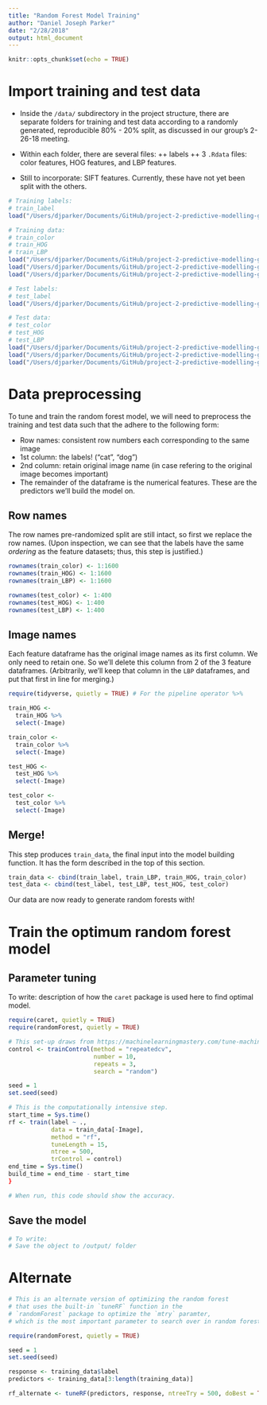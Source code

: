 ```yaml
---
title: "Random Forest Model Training"
author: "Daniel Joseph Parker"
date: "2/28/2018"
output: html_document
---
```


```r
knitr::opts_chunk$set(echo = TRUE)
```

# Import training and test data

+ Inside the `/data/` subdirectory in the project structure, there are separate folders for training and test data according to a randomly generated, reproducible 80% - 20% split, as discussed in our group's 2-26-18 meeting.

+ Within each folder, there are several files:
++ labels
++ 3 `.Rdata` files: color features, HOG features, and LBP features.

+ Still to incorporate: SIFT features. Currently, these have not yet been split with the others.

```r
# Training labels:
# train_label
load("/Users/djparker/Documents/GitHub/project-2-predictive-modelling-group-6/data/split_data/train/train_label.Rdata")

# Training data:
# train_color
# train_HOG
# train_LBP
load("/Users/djparker/Documents/GitHub/project-2-predictive-modelling-group-6/data/split_data/train/train_color.Rdata")
load("/Users/djparker/Documents/GitHub/project-2-predictive-modelling-group-6/data/split_data/train/train_HOG.Rdata")
load("/Users/djparker/Documents/GitHub/project-2-predictive-modelling-group-6/data/split_data/train/train_LBP.Rdata")

# Test labels:
# test_label
load("/Users/djparker/Documents/GitHub/project-2-predictive-modelling-group-6/data/split_data/test/test_label.Rdata")

# Test data:
# test_color
# test_HOG
# test_LBP
load("/Users/djparker/Documents/GitHub/project-2-predictive-modelling-group-6/data/split_data/test/test_color.Rdata")
load("/Users/djparker/Documents/GitHub/project-2-predictive-modelling-group-6/data/split_data/test/test_HOG.Rdata")
load("/Users/djparker/Documents/GitHub/project-2-predictive-modelling-group-6/data/split_data/test/test_LBP.Rdata")
```

# Data preprocessing

To tune and train the random forest model, we will need to preprocess the training and test data such that the adhere to the following form:

+ Row names: consistent row numbers each corresponding to the same image
+ 1st column: the labels! ("cat", "dog")
+ 2nd column: retain original image name (in case refering to the original image becomes important)
+ The remainder of the dataframe is the numerical features. These are the predictors we'll build the model on.

## Row names

The row names pre-randomized split are still intact, so first we replace the row names. (Upon inspection, we can see that the labels have the same *ordering* as the feature datasets; thus, this step is justified.)

```r
rownames(train_color) <- 1:1600
rownames(train_HOG) <- 1:1600
rownames(train_LBP) <- 1:1600

rownames(test_color) <- 1:400
rownames(test_HOG) <- 1:400
rownames(test_LBP) <- 1:400
```

## Image names

Each feature dataframe has the original image names as its first column. We only need to retain one. So we'll delete this column from 2 of the 3 feature dataframes. (Arbitrarily, we'll keep that column in the `LBP` dataframes, and put that first in line for merging.)

```r
require(tidyverse, quietly = TRUE) # For the pipeline operator %>%

train_HOG <-
  train_HOG %>%
  select(-Image)

train_color <-
  train_color %>%
  select(-Image)

test_HOG <-
  test_HOG %>%
  select(-Image)

test_color <-
  test_color %>%
  select(-Image)
```

## Merge!

This step produces `train_data`, the final input into the model building function. It has the form described in the top of this section.

```r
train_data <- cbind(train_label, train_LBP, train_HOG, train_color)
test_data <- cbind(test_label, test_LBP, test_HOG, test_color)
```

Our data are now ready to generate random forests with!

# Train the optimum random forest model

## Parameter tuning

To write: description of how the `caret` package is used here to find optimal model.
```r
require(caret, quietly = TRUE)
require(randomForest, quietly = TRUE)

# This set-up draws from https://machinelearningmastery.com/tune-machine-learning-algorithms-in-r/
control <- trainControl(method = "repeatedcv",
                        number = 10,
                        repeats = 3,
                        search = "random")

seed = 1
set.seed(seed)

# This is the computationally intensive step.
start_time = Sys.time()
rf <- train(label ~ .,
            data = train_data[-Image],
            method = "rf",
            tuneLength = 15,
            ntree = 500,
            trControl = control)
end_time = Sys.time()
build_time = end_time - start_time
}

# When run, this code should show the accuracy.
```

## Save the model

```r
# To write:
# Save the object to /output/ folder
```

# Alternate

```r
# This is an alternate version of optimizing the random forest
# that uses the built-in `tuneRF` function in the 
# `randomForest` package to optimize the `mtry` paramter,
# which is the most important parameter to search over in random forests.

require(randomForest, quietly = TRUE)

seed = 1
set.seed(seed)

response <- training_data$label
predictors <- training_data[3:length(training_data)]

rf_alternate <- tuneRF(predictors, response, ntreeTry = 500, doBest = TRUE))
```